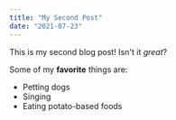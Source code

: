 ```yaml
---
title: "My Second Post"
date: "2021-07-23"
---
```


This is my second blog post! Isn't it *great*?

Some of my **favorite** things are:

* Petting dogs
* Singing
* Eating potato-based foods